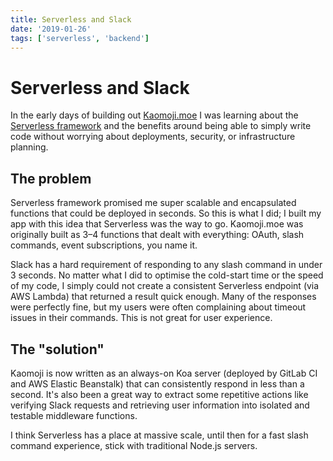 ```yaml
---
title: Serverless and Slack
date: '2019-01-26'
tags: ['serverless', 'backend']
---
```


# Serverless and Slack

In the early days of building out [Kaomoji.moe](https://kaomoji.moe/) I was
learning about the [Serverless framework](https://serverless.com/) and the
benefits around being able to simply write code without worrying about
deployments, security, or infrastructure planning.

## The problem

Serverless framework promised me super scalable and encapsulated functions that
could be deployed in seconds. So this is what I did; I built my app with this
idea that Serverless was the way to go. Kaomoji.moe was originally built as 3–4
functions that dealt with everything: OAuth, slash commands, event
subscriptions, you name it.

Slack has a hard requirement of responding to any slash command in under 3
seconds. No matter what I did to optimise the cold-start time or the speed of my
code, I simply could not create a consistent Serverless endpoint (via AWS
Lambda) that returned a result quick enough. Many of the responses were
perfectly fine, but my users were often complaining about timeout issues in
their commands. This is not great for user experience.

## The "solution"

Kaomoji is now written as an always-on Koa server (deployed by GitLab CI and AWS
Elastic Beanstalk) that can consistently respond in less than a second. It's
also been a great way to extract some repetitive actions like verifying Slack
requests and retrieving user information into isolated and testable middleware
functions.

I think Serverless has a place at massive scale, until then for a fast slash
command experience, stick with traditional Node.js servers.
